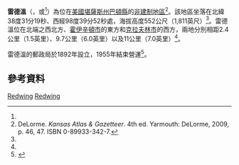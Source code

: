 {{noteTA
|1=zh-hans:县;zh-hk:縣;zh-tw:郡;
}}
{{Infobox settlement
|official_name = 雷德溫
|native_name = Redwing
|settlement_type = [[非建制地區|非建制地區]] 
|nickname = 
|motto =
|pushpin_map=USA Kansas
|coordinates_region = US-KS
|subdivision_type = [[世界政區索引|國家]]
|subdivision_name = [[美国|美国]]
|subdivision_type1 = [[美國行政區劃|州]]
|subdivision_name1 = [[堪薩斯州|堪薩斯州]]
|subdivision_type2 = [[堪薩斯州行政區劃|縣]]
|subdivision_name2 = [[巴頓縣_(堪薩斯州)|巴頓縣]]
|unit_pref  =  
|area_footnotes = 
|area_magnitude = 
|area_total_km2 = 
|population_as_of = 
|population_footnotes = 
|population_total = 
|population_density_km2 = 
|timezone = [[北美中部时区|CST]]
|utc_offset = -6
|timezone_DST = CDT
|utc_offset_DST = -5
|elevation_footnotes = 
|elevation_m = 552
|elevation_ft = 1811
|latd = 38 |latm = 31 |lats = 19 |latNS = N
|longd = 98 |longm = 39 |longs = 52 |longEW = W
|coordinates_display=%
|area_code =
|blank_name = [[地名信息系统|GNIS]] ID
|blank_info = 475519<ref name=gnis>{{GNIS|475519|name=Redwing, Kansas}}</ref>
|website = 
}}

'''雷德溫'''（{{lang-en|'''Redwing'''}}，或{{lang|en|'''Red Wing'''}}<ref name=gnis/>）為位在[[美國|美國]][[堪薩斯州|堪薩斯州]][[巴頓縣_(堪薩斯州)|巴頓縣]]的[[非建制地區|非建制地區]]<ref name=DeLorme>DeLorme. ''Kansas Atlas & Gazetteer''.  4th ed.  Yarmouth: DeLorme, 2009, p. 46, 47.  ISBN 0-89933-342-7.</ref>。該地區坐落在北緯38度31分19秒、西經98度39分52秒處，海拔高度552公尺（1,811英尺）<ref name=gnis />。雷德溫位在{{le|夏延博特姆斯野生動物保護區|Cheyenne Bottoms}}北端之西北方、[[霍伊辛頓_(堪薩斯州)|霍伊辛頓市]]的東方和[[克拉夫林_(堪薩斯州)|克拉夫林市]]的西方，兩地分別相距2.4公里（1.5英里）、9.7公里（6.0英里）以及11公里（7.0英里）<ref name=DeLorme />。

雷德溫的郵政局於1892年設立，1955年結束營運<ref>{{cite web | url=http://www.kshs.org/geog/geog_postoffices/search/county:BT | title=Kansas Post Offices, 1828-1961 | publisher=Kansas Historical Society | accessdate=August 2, 2014 | archive-url=https://web.archive.org/web/20131009134252/http://www.kshs.org/geog/geog_postoffices/search/county%3ABT | archive-date=2013-10-09 | dead-url=yes }}</ref>。

==參考資料==
{{Reflist}}

{{巴頓縣 (堪薩斯州)}}

[[Category:巴頓縣非建制地區_(堪薩斯州)|Redwing]]
[[Category:堪薩斯州非建制地區|Redwing]]

{{Kansas-stub}}